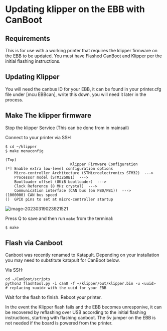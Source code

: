 

# Updating klipper on the EBB with CanBoot
## Requirements
This is for use with a working printer that requires the klipper firmware on the EBB to be updated. You must have Flashed CanBoot and Klipper per the initial flashing instructions.

## Updating Klipper

You will need the canbus ID for your EBB, it can be found in your printer.cfg file under [mcu EBBcan], write this down, you will need it later in the process.

## Make The klipper firmware


Stop the klipper Service (This can be done from in mainsail)

Connect to your printer via SSH

```shell
$ cd ~/klipper
$ make menuconfig
```

```
(Top) 
                             Klipper Firmware Configuration
[*] Enable extra low-level configuration options
    Micro-controller Architecture (STMicroelectronics STM32)  --->
    Processor model (STM32G0B1)  --->
    Bootloader offset (8KiB bootloader)  --->
    Clock Reference (8 MHz crystal)  --->
    Communication interface (CAN bus (on PB0/PB1))  --->
(1000000) CAN bus speed
()  GPIO pins to set at micro-controller startup
```

![image-20230319023921521](https://img.mpx.wiki/i/2023/03/19/6416055b8f5b1.webp)

Press Q to save and then run `make` from the terminal:

```shell
$ make
```

## Flash via Canboot

<Callout type="info">
Canboot was recently renamed to Katapult. Depending on your installation you may need to substitute katapult for CanBoot below.
</Callout>

Via SSH:

```shell
cd ~/CanBoot/scripts
python3 flashtool.py -i can0 -f ~/klipper/out/klipper.bin -u <uuid>    # replacing <uuid> with the uuid for your EBB
```
Wait for the flash to finish.
Reboot your printer.

<Callout type="info">
In the event the Klipper flash fails and the EBB becomes unresponive, it can be recovered by reflashing over USB according to the initial flashing instructions, startimg with flashing canboot. The 5v jumper on the EBB is not needed if the board is powered from the printer.
</Callout>
